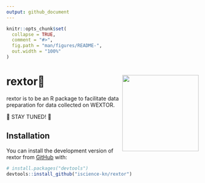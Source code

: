 ```yaml
---
output: github_document
---
```


<!-- README.md is generated from README.Rmd. Please edit that file -->

```r
knitr::opts_chunk$set(
  collapse = TRUE,
  comment = "#>",
  fig.path = "man/figures/README-",
  out.width = "100%"
)
```

# rextor🦖 <a href='https://iscience-kn.github.io/rextor/'><img src='man/figures/rextor_logo.png' align="right" height="200" /></a>

rextor is to be an R package to facilitate data preparation for data collected on WEXTOR.

🦖 STAY TUNED! 🦖

<!-- badges: start -->
<!-- badges: end -->


## Installation

You can install the development version of rextor from [GitHub](https://github.com/) with:

``` r
# install.packages("devtools")
devtools::install_github("iscience-kn/rextor")
```

<!-- ## Example -->

<!-- This is a basic example which shows you how to solve a common problem: -->

<!-- ```{r example} -->
<!-- library(rextor) -->
<!-- ## basic example code -->
<!-- ``` -->

<!-- What is special about using `README.Rmd` instead of just `README.md`? You can include R chunks like so: -->

<!-- ```{r cars} -->
<!-- summary(cars) -->
<!-- ``` -->

<!-- You'll still need to render `README.Rmd` regularly, to keep `README.md` up-to-date. `devtools::build_readme()` is handy for this. -->

<!-- You can also embed plots, for example: -->

<!-- ```{r pressure, echo = FALSE} -->
<!-- plot(pressure) -->
<!-- ``` -->

<!-- In that case, don't forget to commit and push the resulting figure files, so they display on GitHub and CRAN. -->
